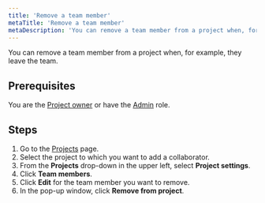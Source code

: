 ```yaml
---
title: 'Remove a team member'
metaTitle: 'Remove a team member'
metaDescription: 'You can remove a team member from a project when, for example, they leave the team.'
---
```


<TopBlock>

You can remove a team member from a project when, for example, they leave the team.

</TopBlock>

## Prerequisites

You are the [Project owner](/platform/classic-projects/platform/members/roles-permissions) or have the [Admin](/platform/classic-projects/platform/members/roles-permissions) role.

## Steps

1. Go to the [Projects](https://cloud.prisma.io/projects) page.
2. Select the project to which you want to add a collaborator.
3. From the **Projects** drop-down in the upper left, select **Project settings**.
4. Click **Team members**.
5. Click **Edit** for the team member you want to remove.
6. In the pop-up window, click **Remove from project**.
